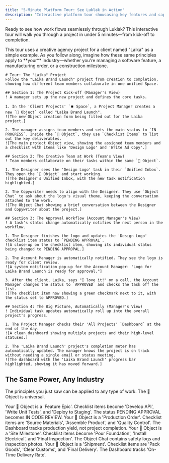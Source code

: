 ```yaml
---
title: "5-Minute Platform Tour: See Luklak in Action"
description: "Interactive platform tour showcasing key features and capabilities across different user scenarios."
---
```



Ready to see how work flows seamlessly through Luklak? This interactive tour will walk you through a project in under 5 minutes—from kick-off to completion.

<Note>
This tour uses a creative agency project for a client named "Laika" as a simple example. As you follow along, imagine how these same principles apply to **your** industry—whether you're managing a software feature, a manufacturing order, or a construction milestone.
</Note>

```guidejar
# Tour: The "Laika" Project
Follow the "Laika Brand Launch" project from creation to completion, showing how different team members collaborate in one unified Space.

## Section 1: The Project Kick-off (Manager's View)
! A manager sets up the new project and defines the core tasks.

1. In the 'Client Projects' `⏹️ Space`, a Project Manager creates a new `🧊 Object` called "Laika Brand Launch".
![The new Object creation form being filled out for the Laika project.]

2. The manager assigns team members and sets the main status to `IN PROGRESS`. Inside the `🧊 Object`, they use `Checklist Items` to list out the key deliverables.
![The main project Object view, showing the assigned team members and a checklist with items like 'Design Logo' and 'Write Ad Copy'.]

## Section 2: The Creative Team at Work (Team's View)
! Team members collaborate on their tasks within the same `🧊 Object`.

1. The Designer sees the 'Design Logo' task in their `Unified Inbox`. They open the `🧊 Object` and start working.
![The Designer's Unified Inbox, with the new task notification highlighted.]

2. The Copywriter needs to align with the Designer. They use `Object Chat` to ask about the logo's visual theme, keeping the conversation attached to the work.
![The Object Chat showing a brief conversation between the Designer and Copywriter about the project.]

## Section 3: The Approval Workflow (Account Manager's View)
! A task's status change automatically notifies the next person in the workflow.

1. The Designer finishes the logo and updates the 'Design Logo' checklist item status to `PENDING APPROVAL`.
![A close-up on the checklist item, showing its individual status being changed to PENDING APPROPAL.]

2. The Account Manager is automatically notified. They see the logo is ready for client review.
![A system notification pop-up for the Account Manager: "Logo for Laika Brand Launch is ready for approval."]

3. After the client, Laika, says "I love it!" on a call, the Account Manager changes the status to `APPROVED` and checks the task off the list.
![The checklist item now showing a green checkmark next to it, with the status set to APPROVED.]

## Section 4: The Big Picture, Automatically (Manager's View)
! Individual task updates automatically roll up into the overall project's progress.

1. The Project Manager checks their 'All Projects' `Dashboard` at the end of the day.
![A clean dashboard showing multiple projects and their high-level statuses.]

2. The 'Laika Brand Launch' project's completion meter has automatically updated. The manager knows the project is on track without needing a single email or status meeting.
![The dashboard with the 'Laika Brand Launch' progress bar highlighted, showing it has moved forward.]
```

## The Same Power, Any Industry
The principles you just saw can be applied to any type of work. The 🧊 Object is universal.

<CardGroup cols={2}>
<Card title="For Software Development">
Your 🧊 Object is a 'Feature Epic'. Checklist items become 'Develop API', 'Write Unit Tests', and 'Deploy to Staging'. The status PENDING APPROVAL becomes IN CODE REVIEW.
</Card>
<Card title="For Manufacturing">
Your 🧊 Object is a 'Production Order'. Checklist items are 'Source Materials', 'Assemble Product', and 'Quality Control'. The Dashboard tracks production yield, not project completion.
</Card>
<Card title="For Construction">
Your 🧊 Object is a 'Site Milestone'. Checklist items become 'Pour Foundation', 'Install Electrical', and 'Final Inspection'. The Object Chat contains safety logs and inspection photos.
</Card>
<Card title="For Logistics">
Your 🧊 Object is a 'Shipment'. Checklist items are 'Pack Goods', 'Clear Customs', and 'Final Delivery'. The Dashboard tracks 'On-Time Delivery Rate'.
</Card>
</CardGroup>